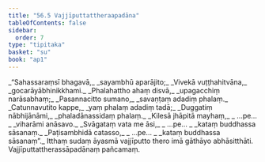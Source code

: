 ```yaml
---
title: "56.5 Vajjīputtattheraapadāna"
tableOfContents: false
sidebar:
  order: 7
type: "tipitaka"
basket: "su"
book: "ap1"
---
```



<DynamicBreadcrumb />

<Division number="49" book="ap1">

<Paragraph number="7727" type="verses" book="ap1">
_“Sahassaraṃsī bhagavā,_  
_sayambhū aparājito;_  
_Vivekā vuṭṭhahitvāna,_  
_gocarāyābhinikkhami._  

</Paragraph>

</Division>
<Division number="50" book="ap1">

<Paragraph number="7728" type="verses" book="ap1">
_Phalahattho ahaṃ disvā,_  
_upagacchiṃ narāsabhaṃ;_  
_Pasannacitto sumano,_  
_savaṇṭaṃ adadiṃ phalaṃ._  

</Paragraph>

</Division>
<Division number="51" book="ap1">

<Paragraph number="7729" type="verses" book="ap1">
_Catunnavutito kappe,_  
_yaṃ phalaṃ adadiṃ tadā;_  
_Duggatiṃ nābhijānāmi,_  
_phaladānassidaṃ phalaṃ._  

</Paragraph>

</Division>
<Division number="52" book="ap1">

<Paragraph number="7730" type="verses" book="ap1">
_Kilesā jhāpitā mayhaṃ,_  
_ …pe… _  
_viharāmi anāsavo._  

</Paragraph>

</Division>
<Division number="53" book="ap1">

<Paragraph number="7731" type="verses" book="ap1">
_Svāgataṃ vata me āsi,_  
_ …pe… _  
_kataṃ buddhassa sāsanaṃ._  

</Paragraph>

</Division>
<Division number="54" book="ap1">

<Paragraph number="7732" type="verses" book="ap1">
_Paṭisambhidā catasso,_  
_ …pe… _  
_kataṃ buddhassa sāsanaṃ”._  

</Paragraph>

<Paragraph number="7733" book="ap1">
Itthaṃ sudaṃ āyasmā vajjīputto thero imā gāthāyo abhāsitthāti.

</Paragraph>
</Division>

<Paragraph number="7734" type="center" book="ap1">
Vajjīputtattherassāpadānaṃ pañcamaṃ.
</Paragraph>